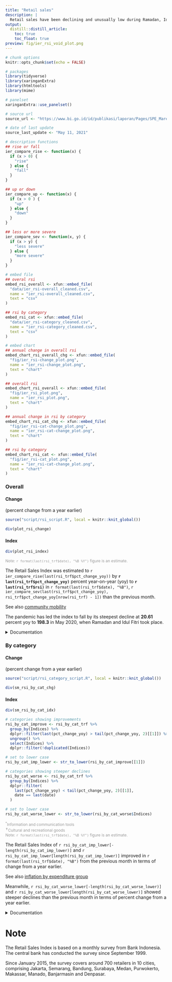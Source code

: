 ```yaml
---
title: "Retail sales"
description: |
  Retail sales have been declining and unusually low during Ramadan, Idul Fitri, Christmas and year end due to the COVID-19 pandemic. While retail sales across categories remain below the usual level before the pandemic, some categories have shown signs of improvements.
output: 
  distill::distill_article:
    toc: true
    toc_float: true
preview: fig/ier_rsi_void_plot.png
---
```



```r
# chunk options
knitr::opts_chunk$set(echo = FALSE)

# packages
library(tidyverse)
library(xaringanExtra)
library(htmltools)
library(mime)

# panelset
xaringanExtra::use_panelset()

# source url
source_url <- "https://www.bi.go.id/id/publikasi/laporan/Pages/SPE_Maret_2021.aspx"

# date of last update
source_last_update <- "May 11, 2021"

# description functions
## rise or fall
ier_compare_rise <- function(x) {
  if (x > 0) {
    "rise"
  } else {
    "fall"
  }
}

## up or down
ier_compare_up <- function(x) {
  if (x > 0 ) {
    "up"
  } else {
    "down"
  }
}

## less or more severe
ier_compare_sev <- function(x, y) {
  if (x > y) {
    "less severe"
  } else {
    "more severe"
  }
}

# embed file
## overal rsi
embed_rsi_overall <- xfun::embed_file(
  "data/ier_rsi-overall_cleaned.csv",
  name = "ier_rsi-overall_cleaned.csv",
  text = "csv"
)

## rsi by category
embed_rsi_cat <- xfun::embed_file(
  "data/ier_rsi-category_cleaned.csv",
  name = "ier_rsi-category_cleaned.csv",
  text = "csv"
)

# embed chart
## annual change in overall rsi
embed_chart_rsi_overall_chg <- xfun::embed_file(
  "fig/ier_rsi-change_plot.png",
  name = "ier_rsi-change_plot.png",
  text = "chart"
)

## overall rsi
embed_chart_rsi_overall <- xfun::embed_file(
  "fig/ier_rsi_plot.png",
  name = "ier_rsi_plot.png",
  text = "chart"
)

## annual change in rsi by category
embed_chart_rsi_cat_chg <- xfun::embed_file(
  "fig/ier_rsi-cat-change_plot.png",
  name = "ier_rsi-cat-change_plot.png",
  text = "chart"
)

## rsi by category
embed_chart_rsi_cat <- xfun::embed_file(
  "fig/ier_rsi-cat_plot.png",
  name = "ier_rsi-cat-change_plot.png",
  text = "chart"
)
```


### Overall

::::: {.panelset}

::: {.panel}

#### Change {.panel-name}

(percent change from a year earlier)

```r
source("script/rsi_script.R", local = knitr::knit_global())

div(plot_rsi_change)
```

:::

::: {.panel}

#### Index {.panel-name}

```r
div(plot_rsi_index)
```

:::

:::::

<p style="color: #999; font-size: 12px;">Note: `r format(last(rsi_trf$date), "%B %Y")` figure is an estimate.</p>  

The Retail Sales Index was estimated to `r ier_compare_rise(last(rsi_trf$pct_change_yoy))` by **`r last(rsi_trf$pct_change_yoy)`** percent year-on-year (yoy) to **`r last(rsi_trf$rsi)`** in `r format(last(rsi_trf$date), "%B")`, `r ier_compare_sev(last(rsi_trf$pct_change_yoy),  rsi_trf$pct_change_yoy[nrow(rsi_trf) - 1])` than the previous month. 

<aside>

See also [community mobility](mobility.html)

</aside>

The pandemic has led the index to fall by its steepest decline at **20.61** percent yoy to **198.3** in May 2020, when Ramadan and Idul Fitri took place.

<details>
<summary>Documentation</summary>
**Description**: the Retail Sales Index indicates the retail sales performance in a given month. The base year for the index is January 2010. See [appendix](#note) for further details.  
**Chart**: Dzulfiqar Fathur Rahman  
**Source**: [Bank Indonesia (BI)](`r source_url`){target="_blank"}  
**Data and update frequency**: monthly  
**Last updated**: `r source_last_update`  
**Download**: `r embed_rsi_overall`; index (`r embed_chart_rsi_overall`); change (`r embed_chart_rsi_overall_chg`)  
</details>


### By category

::::: {.panelset}

::: {.panel}

#### Change {.panel-name}

(percent change from a year earlier)

```r
source("script/rsi_category_script.R", local = knitr::knit_global())

div(sm_rsi_by_cat_chg)
```

:::

::: {.panel}

#### Index {.panel-name}

```r
div(sm_rsi_by_cat_idx)
```

:::

:::::

```r
# categories showing improvements
rsi_by_cat_improve <- rsi_by_cat_trf %>% 
  group_by(Indices) %>% 
  dplyr::filter(last(pct_change_yoy) > tail(pct_change_yoy, 2)[[1]]) %>% 
  ungroup() %>% 
  select(Indices) %>% 
  dplyr::filter(!duplicated(Indices))

# set to lower case
rsi_by_cat_imp_lower <- str_to_lower(rsi_by_cat_improve[[1]])

# categories showing steeper declines
rsi_by_cat_worse <- rsi_by_cat_trf %>% 
  group_by(Indices) %>% 
  dplyr::filter(
    last(pct_change_yoy) < tail(pct_change_yoy, 2)[[1]],
    date == last(date)
  )

# set to lower case
rsi_by_cat_worse_lower <- str_to_lower(rsi_by_cat_worse$Indices)
```

<div style="color: #999; font-size: 12px;">
<sup>*</sup>Information and communication tools  
<sup>&#10013;</sup>Cultural and recreational goods  
Note: `r format(last(rsi_trf$date), "%B %Y")` figure is an estimate.  
</div>

The Retail Sales Index of `r rsi_by_cat_imp_lower[-length(rsi_by_cat_imp_lower)]` and `r rsi_by_cat_imp_lower[length(rsi_by_cat_imp_lower)]` improved in `r format(last(rsi_trf$date), "%B")` from the previous month in terms of change from a year earlier.

<aside>

See also [inflation by expenditure group](inflation.html#by-expenditure-group)

</aside>

Meanwhile, `r rsi_by_cat_worse_lower[-length(rsi_by_cat_worse_lower)]` and `r rsi_by_cat_worse_lower[length(rsi_by_cat_worse_lower)]` showed steeper declines than the previous month in terms of percent change from a year earlier.

<details>
<summary>Documentation</summary>
**Description**: the Retail Sales Index, broken down by category, also indicates the retail sales performance in a given month. The base year for the index is January 2010. See [appendix](#note) for further details.  
**Chart**: Dzulfiqar Fathur Rahman  
**Source**: [BI](`r source_url`){target="_blank"}  
**Data and update frequency**: monthly  
**Last updated**: `r source_last_update`  
**Download**: `r embed_rsi_cat`; index (`r embed_chart_rsi_cat`); change (`r embed_chart_rsi_cat_chg`)  
</details>


# Note {.appendix}

The Retail Sales Index is based on a monthly survey from Bank Indonesia. The central bank has conducted the survey since September 1999.

Since January 2015, the survey covers around 700 retailers in 10 cities, comprising Jakarta, Semarang, Bandung, Surabaya, Medan, Purwokerto, Makassar, Manado, Banjarmasin and Denpasar.